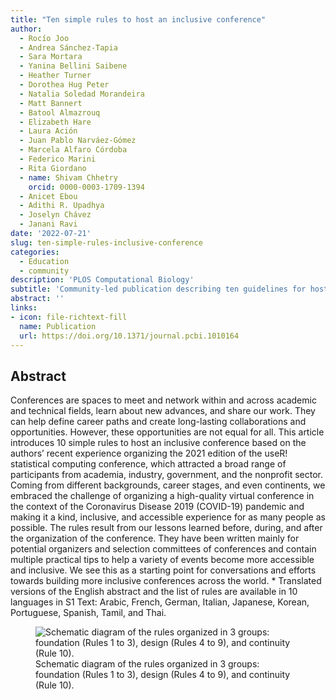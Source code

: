 ```yaml
---
title: "Ten simple rules to host an inclusive conference"
author: 
  - Rocío Joo
  - Andrea Sánchez-Tapia
  - Sara Mortara
  - Yanina Bellini Saibene
  - Heather Turner
  - Dorothea Hug Peter
  - Natalia Soledad Morandeira
  - Matt Bannert
  - Batool Almazrouq
  - Elizabeth Hare
  - Laura Ación
  - Juan Pablo Narváez-Gómez
  - Marcela Alfaro Córdoba
  - Federico Marini
  - Rita Giordano
  - name: Shivam Chhetry
    orcid: 0000-0003-1709-1394
  - Anicet Ebou
  - Adithi R. Upadhya
  - Joselyn Chávez
  - Janani Ravi
date: '2022-07-21'
slug: ten-simple-rules-inclusive-conference
categories:
  - Education
  - community
description: 'PLOS Computational Biology'
subtitle: 'Community-led publication describing ten guidelines for hosting an inclusive conference'
abstract: ''
links:
- icon: file-richtext-fill
  name: Publication
  url: https://doi.org/10.1371/journal.pcbi.1010164
---
```


## Abstract

Conferences are spaces to meet and network within and across academic and technical fields, learn about new advances, and share our work. They can help define career paths and create long-lasting collaborations and opportunities. However, these opportunities are not equal for all. This article introduces 10 simple rules to host an inclusive conference based on the authors’ recent experience organizing the 2021 edition of the useR! statistical computing conference, which attracted a broad range of participants from academia, industry, government, and the nonprofit sector. Coming from different backgrounds, career stages, and even continents, we embraced the challenge of organizing a high-quality virtual conference in the context of the Coronavirus Disease 2019 (COVID-19) pandemic and making it a kind, inclusive, and accessible experience for as many people as possible. The rules result from our lessons learned before, during, and after the organization of the conference. They have been written mainly for potential organizers and selection committees of conferences and contain multiple practical tips to help a variety of events become more accessible and inclusive. We see this as a starting point for conversations and efforts towards building more inclusive conferences across the world. * Translated versions of the English abstract and the list of rules are available in 10 languages in S1 Text: Arabic, French, German, Italian, Japanese, Korean, Portuguese, Spanish, Tamil, and Thai.

![Schematic diagram of the rules organized in 3 groups: foundation (Rules 1 to 3), design (Rules 4 to 9), and continuity (Rule 10).](featured.png){fig-alt="Foundational: 1) Vision, 2) safe environment, and 3) organizing team. Design: 4) Counter bias, 5) virtual/hybrid, 6) accessibility, 7) language, 8) communication, 9) finance. Continuity: 10) pass the torch"}

